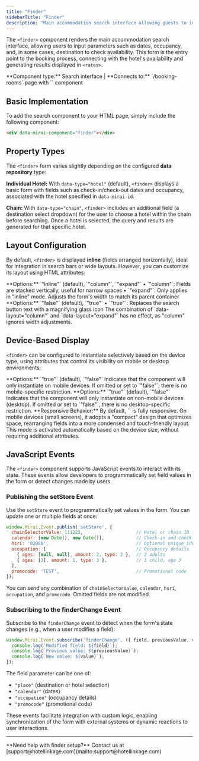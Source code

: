 ```yaml
---
title: "Finder"
sidebarTitle: "Finder"
description: "Main accommodation search interface allowing guests to input dates, occupancy, and destination"
---
```


The `<finder>` component renders the main accommodation search interface, allowing users to input parameters such as dates, occupancy, and, in some cases, destination to check availability. This form is the entry point to the booking process, connecting with the hotel's availability and generating results displayed in `<rates>`.

<Note>
**Component type:** Search interface | **Connects to:** `/booking-rooms` page with `<rates>` component
</Note>

## Basic Implementation

To add the search component to your HTML page, simply include the following component:

```html
<div data-mirai-component="finder"></div>
```

## Property Types

The `<finder>` form varies slightly depending on the configured **data repository** type:

**Individual Hotel:** With `data-type="hotel"` (default), `<finder>` displays a basic form with fields such as check-in/check-out dates and occupancy, associated with the hotel specified in `data-mirai-id`.

**Chain:** With `data-type="chain"`, `<finder>` includes an additional field (a destination select dropdown) for the user to choose a hotel within the chain before searching. Once a hotel is selected, the query and results are generated for that specific hotel.

## Layout Configuration

By default, `<finder>` is displayed **inline** (fields arranged horizontally), ideal for integration in search bars or wide layouts. However, you can customize its layout using HTML attributes:

<CardGroup cols={1}>
  <Card title="data-layout" icon="layout-grid">
    **Options:** `"inline"` (default), `"column"`, `"expand"`  
    • `"column"`: Fields are stacked vertically, useful for narrow spaces  
    • `"expand"`: Only applies in "inline" mode. Adjusts the form's width to match its parent container
  </Card>
  
  <Card title="data-icon" icon="search">
    **Options:** `"false"` (default), `"true"`  
    • `"true"`: Replaces the search button text with a magnifying glass icon
  </Card>
</CardGroup>

<Note>
The combination of `data-layout="column"` and `data-layout="expand"` has no effect, as "column" ignores width adjustments.
</Note>

## Device-Based Display

`<finder>` can be configured to instantiate selectively based on the device type, using attributes that control its visibility on mobile or desktop environments:

<CardGroup cols={1}>
  <Card title="data-mobile" icon="smartphone">
    **Options:** `"true"` (default), `"false"`  
    Indicates that the component will only instantiate on mobile devices. If omitted or set to `"false"`, there is no mobile-specific restriction.
  </Card>
  
  <Card title="data-desktop" icon="monitor">
    **Options:** `"true"` (default), `"false"`  
    Indicates that the component will only instantiate on non-mobile devices (desktop). If omitted or set to `"false"`, there is no desktop-specific restriction.
  </Card>
</CardGroup>

<Note>
**Responsive Behavior:** By default, `<finder>` is fully responsive. On mobile devices (small screens), it adopts a "compact" design that optimizes space, rearranging fields into a more condensed and touch-friendly layout. This mode is activated automatically based on the device size, without requiring additional attributes.
</Note>

## JavaScript Events

The `<finder>` component supports JavaScript events to interact with its state. These events allow developers to programmatically set field values in the form or detect changes made by users.

### Publishing the setStore Event

Use the `setStore` event to programmatically set values in the form. You can update one or multiple fields at once:

```javascript
window.Mirai.Event.publish('setStore', {
  chainSelectorValue: 111222,                    // Hotel or chain ID (in chain mode)
  calendar: [new Date(), new Date()],            // Check-in and check-out dates
  hsri: '02080',                                 // Optional unique identifier
  occupation: [                                  // Occupancy details
    { ages: [null, null], amount: 2, type: 2 },  // 2 adults
    { ages: [3], amount: 1, type: 3 },           // 1 child, age 3
  ],
  promocode: 'TEST',                             // Promotional code
});
```

You can send any combination of `chainSelectorValue`, `calendar`, `hsri`, `occupation`, and `promocode`. Omitted fields are not modified.

### Subscribing to the finderChange Event

Subscribe to the `finderChange` event to detect when the form's state changes (e.g., when a user modifies a field):

```javascript
window.Mirai.Event.subscribe('finderChange', ({ field, previousValue, value } = {}) => {
  console.log(`Modified field: ${field}`);
  console.log(`Previous value: ${previousValue}`);
  console.log(`New value: ${value}`);
});
```

The field parameter can be one of:
- `"place"` (destination or hotel selection)
- `"calendar"` (dates)  
- `"occupation"` (occupancy details)
- `"promocode"` (promotional code)

These events facilitate integration with custom logic, enabling synchronization of the form with external systems or dynamic reactions to user interactions.

---

<Info>
**Need help with finder setup?** Contact us at [support@hotellinkage.com](mailto:support@hotellinkage.com)
</Info>